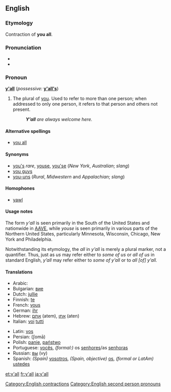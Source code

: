 ==English==

===Etymology===
Contraction of '''you all'''.

===Pronunciation===
* {{IPA|/jɑːl/}}
*{{homophones|yawl}}

===Pronoun===
{{wikipedia}}
'''[[y]][[']][[all]]''' (''possessive:'' '''[[y'all's]]''')

# {{mainly|southern US|colloquial}} The plural of [[you]]. Used to refer to more than one person; when addressed to only one person, it refers to that person and others not present.
#: '''''Y’all''' are always welcome here.''

====Alternative spellings====
* [[you all]]

====Synonyms====
* [[you's]] ''rare'', [[youse]], [[you'se]] (''New York'', ''Australian''; ''slang'')
* [[you guys]]
* [[you-uns]] (''Rural'', ''Midwestern'' and ''Appalachian''; ''slang'')

====Homophones====
* [[yawl]]

====Usage notes====
The form ''y'all'' is seen primarily in the South of the United States and nationwide in [[AAVE]], while ''youse'' is seen primarily in various parts of the Northern United States, particularly Minnesota, Wisconsin, Chicago, New York and Philadelphia.

Notwithstanding its etymology, the ''all'' in ''y’all'' is merely a plural marker, not a quantifier. Thus, just as ''us'' may refer either to ''some of us'' or ''all of us'' in standard English, ''y’all'' may refer either to ''some of y’all'' or to ''all [of] y’all.''

====Translations====
{{trans-top|plural of you}}
* Arabic: {{Arab|[[أنتم]]}} {{unicode|ʔantum}} {{m}}
* Bulgarian: [[вие]]
* Dutch: [[jullie]]
* Finnish: [[te]]
* French: [[vous]]
* German: [[ihr]]
* Hebrew: [[אתם]] (atem), [[אתן]] (aten)
* Italian: [[voi]] [[tutti]]
{{trans-mid}}
* Latin: [[vos#Latin|vos]]
* Persian: {{fa-Arab|[[شما|شُما]]}} (ʃomā)
* Polish: [[panie]], [[państwo]]
* Portuguese: [[vocês]], ''(formal:)'' os [[senhores]]/as [[senhoras]]
* Russian: [[вы]] (vy)
* Spanish: ''(Spain)'' [[vosotros]], ''(Spain, objective)'' [[os]], ''(formal or LatAm)'' [[ustedes]]
{{trans-bottom}}

[[Category:English contractions]]
[[Category:English second person pronouns]]

[[et:y'all]]
[[fr:y'all]]
[[ja:y'all]]